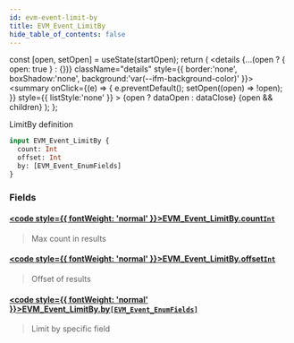 ```yaml
---
id: evm-event-limit-by
title: EVM_Event_LimitBy
hide_table_of_contents: false
---
```







  const [open, setOpen] = useState(startOpen);
  return (
    <details {...(open ? { open: true } : {})} className="details" style={{ border:'none', boxShadow:'none', background:'var(--ifm-background-color)' }}>
      <summary
        onClick={(e) => {
          e.preventDefault();
          setOpen((open) => !open);
        }}
        style={{ listStyle:'none' }}
      >
      {open ? dataOpen : dataClose}
      </summary>
      {open && children}
    </details>
  );
};










LimitBy definition


```graphql
input EVM_Event_LimitBy {
  count: Int
  offset: Int
  by: [EVM_Event_EnumFields]
}
```




### Fields

#### [<code style={{ fontWeight: 'normal' }}>EVM_Event_LimitBy.<b>count</b></code>](#)<Bullet />[`Int`](/docs/graphql-reference/scalars/int) <Badge class="badge badge--secondary" text="scalar"/> 
> 
> 
> Max count in results
> 

#### [<code style={{ fontWeight: 'normal' }}>EVM_Event_LimitBy.<b>offset</b></code>](#)<Bullet />[`Int`](/docs/graphql-reference/scalars/int) <Badge class="badge badge--secondary" text="scalar"/> 
> 
> 
> Offset of results
> 

#### [<code style={{ fontWeight: 'normal' }}>EVM_Event_LimitBy.<b>by</b></code>](#)<Bullet />[`[EVM_Event_EnumFields]`](/docs/graphql-reference/enums/evm-event-enum-fields) <Badge class="badge badge--secondary" text="list"/> <Badge class="badge badge--secondary" text="enum"/> 
> 
> 
> Limit by specific field
> 




